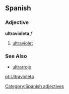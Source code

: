 == Spanish ==
=== Adjective ===
'''ultravioleta''' ''f''
# [[ultraviolet]]

=== See Also ===
*[[ultrarrojo]]
[[Category:Spanish adjectives]]
[[pt:Ultravioleta]]